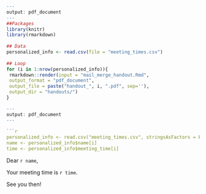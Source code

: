 ```r
---
output: pdf_document
---
##Packages
library(knitr)
library(rmarkdown)
 
## Data
personalized_info <- read.csv(file = "meeting_times.csv")
 
## Loop
for (i in 1:nrow(personalized_info)){
 rmarkdown::render(input = "mail_merge_handout.Rmd",
 output_format = "pdf_document",
 output_file = paste("handout_", i, ".pdf", sep=''),
 output_dir = "handouts/")
}

---
output: pdf_document
---
 
```r
personalized_info <- read.csv("meeting_times.csv", stringsAsFactors = FALSE)
name <- personalized_info$name[i]
time <- personalized_info$meeting_time[i]
```
 
Dear `r name`,
 
Your meeting time is `r time`.
 
See you then!
